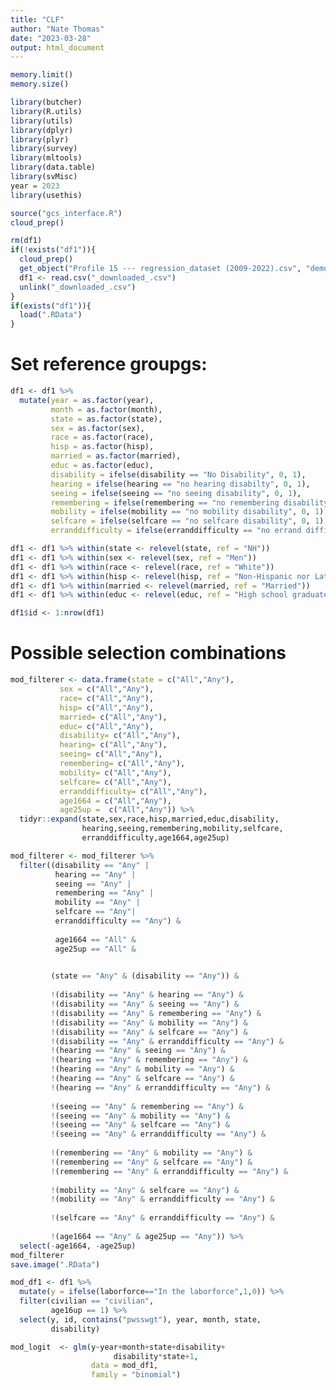 ```yaml
---
title: "CLF"
author: "Nate Thomas"
date: "2023-03-28"
output: html_document
---
```


```r
memory.limit()
memory.size()

library(butcher)
library(R.utils)
library(utils)
library(dplyr)
library(plyr)
library(survey)
library(mltools)
library(data.table)
library(svMisc)
year = 2023
library(usethis)

source("gcs_interface.R")
cloud_prep()

```

```r
rm(df1)
if(!exists("df1")){
  cloud_prep()
  get_object("Profile 15 --- regression_dataset (2009-2022).csv", "demographics_project_raw") 
  df1 <- read.csv("_downloaded_.csv")
  unlink("_downloaded_.csv")
}
if(exists("df1")){
  load(".RData")
}
```

# Set reference groupgs:

```r
df1 <- df1 %>%
  mutate(year = as.factor(year),
         month = as.factor(month),
         state = as.factor(state),
         sex = as.factor(sex),
         race = as.factor(race),
         hisp = as.factor(hisp),
         married = as.factor(married),
         educ = as.factor(educ),
         disability = ifelse(disability == "No Disability", 0, 1),
         hearing = ifelse(hearing == "no hearing disabilty", 0, 1),
         seeing = ifelse(seeing == "no seeing disability", 0, 1),
         remembering = ifelse(remembering == "no remembering disability", 0, 1),
         mobility = ifelse(mobility == "no mobility disability", 0, 1),
         selfcare = ifelse(selfcare == "no selfcare disability", 0, 1),
         erranddifficulty = ifelse(erranddifficulty == "no errand difficulty disability", 0, 1))

df1 <- df1 %>% within(state <- relevel(state, ref = "NH"))
df1 <- df1 %>% within(sex <- relevel(sex, ref = "Men"))
df1 <- df1 %>% within(race <- relevel(race, ref = "White"))
df1 <- df1 %>% within(hisp <- relevel(hisp, ref = "Non-Hispanic nor Latino ethnicity"))
df1 <- df1 %>% within(married <- relevel(married, ref = "Married"))
df1 <- df1 %>% within(educ <- relevel(educ, ref = "High school graduates, no college"))

df1$id <- 1:nrow(df1)
```

# Possible selection combinations

```r
mod_filterer <- data.frame(state = c("All","Any"),
           sex = c("All","Any"),
           race= c("All","Any"),
           hisp= c("All","Any"),
           married= c("All","Any"),
           educ= c("All","Any"),
           disability= c("All","Any"),
           hearing= c("All","Any"),
           seeing= c("All","Any"),
           remembering= c("All","Any"),
           mobility= c("All","Any"),
           selfcare= c("All","Any"),
           erranddifficulty= c("All","Any"),
           age1664 = c("All","Any"),
           age25up =  c("All","Any")) %>%
  tidyr::expand(state,sex,race,hisp,married,educ,disability,
                hearing,seeing,remembering,mobility,selfcare,
                erranddifficulty,age1664,age25up)

mod_filterer <- mod_filterer %>%
  filter((disability == "Any" |
          hearing == "Any" |
          seeing == "Any" |
          remembering == "Any" |
          mobility == "Any" |
          selfcare == "Any"|
          erranddifficulty == "Any") &
           
          age1664 == "All" &
          age25up == "All" &

                      
         (state == "Any" & (disability == "Any")) &
          
         !(disability == "Any" & hearing == "Any") & 
         !(disability == "Any" & seeing == "Any") &
         !(disability == "Any" & remembering == "Any") &
         !(disability == "Any" & mobility == "Any") &
         !(disability == "Any" & selfcare == "Any") &
         !(disability == "Any" & erranddifficulty == "Any") &
         !(hearing == "Any" & seeing == "Any") &
         !(hearing == "Any" & remembering == "Any") &
         !(hearing == "Any" & mobility == "Any") &
         !(hearing == "Any" & selfcare == "Any") &
         !(hearing == "Any" & erranddifficulty == "Any") &
           
         !(seeing == "Any" & remembering == "Any") &
         !(seeing == "Any" & mobility == "Any") &
         !(seeing == "Any" & selfcare == "Any") &
         !(seeing == "Any" & erranddifficulty == "Any") &
           
         !(remembering == "Any" & mobility == "Any") &
         !(remembering == "Any" & selfcare == "Any") &
         !(remembering == "Any" & erranddifficulty == "Any") &
           
         !(mobility == "Any" & selfcare == "Any") &
         !(mobility == "Any" & erranddifficulty == "Any") &
           
         !(selfcare == "Any" & erranddifficulty == "Any") &
           
         !(age1664 == "Any" & age25up == "Any")) %>%
  select(-age1664, -age25up) 
mod_filterer  
save.image(".RData")
```


```r
mod_df1 <- df1 %>%
  mutate(y = ifelse(laborforce=="In the laborforce",1,0)) %>%
  filter(civilian == "civilian", 
         age16up == 1) %>%
  select(y, id, contains("pwsswgt"), year, month, state, 
         disability)

mod_logit  <- glm(y~year+month+state+disability+
                       disability*state+1,
                  data = mod_df1,
                  family = "binomial")
```